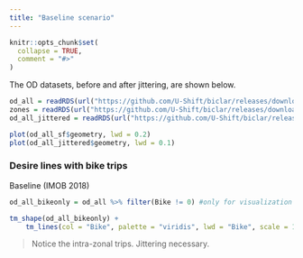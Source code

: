 ```yaml
---
title: "Baseline scenario"
---
```


```r
knitr::opts_chunk$set(
  collapse = TRUE,
  comment = "#>"
)
```


The OD datasets, before and after jittering, are shown below.

```r
od_all = readRDS(url("https://github.com/U-Shift/biclar/releases/download/0.0.1/TRIPSmode_freguesias.Rds"))
zones = readRDS(url("https://github.com/U-Shift/biclar/releases/download/0.0.1/FREGUESIASgeo.Rds"))
od_all_jittered = readRDS(url("https://github.com/U-Shift/biclar/releases/download/0.0.1/od_all_jittered_50.Rds"))
```

```r
plot(od_all_sf$geometry, lwd = 0.2)
plot(od_all_jittered$geometry, lwd = 0.1)
```

### Desire lines with bike trips

Baseline (IMOB 2018)

```r
od_all_bikeonly = od_all %>% filter(Bike != 0) #only for visualization

tm_shape(od_all_bikeonly) +
    tm_lines(col = "Bike", palette = "viridis", lwd = "Bike", scale = 15)
```

> Notice the intra-zonal trips. Jittering necessary.
